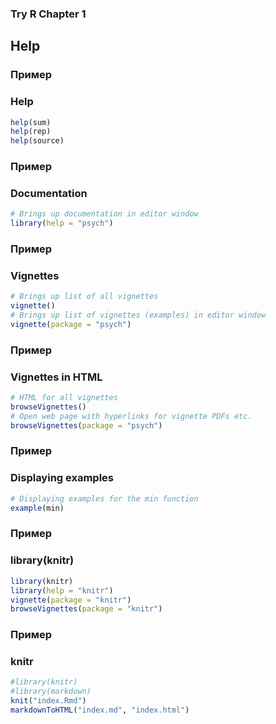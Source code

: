### Try R Chapter 1

## Help

### Пример
### Help
```r
help(sum)
help(rep)
help(source)
```

### Пример
### Documentation
```r
# Brings up documentation in editor window
library(help = "psych") 
```

### Пример
### Vignettes
```r
# Brings up list of all vignettes
vignette()  
# Brings up list of vignettes (examples) in editor window
vignette(package = "psych")  
```

### Пример
### Vignettes in HTML
```r
# HTML for all vignettes
browseVignettes()  
# Open web page with hyperlinks for vignette PDFs etc.
browseVignettes(package = "psych")
```

### Пример
### Displaying examples
```r
# Displaying examples for the min function
example(min) 
```

### Пример
### library(knitr)
```r
library(knitr)
library(help = "knitr")
vignette(package = "knitr")
browseVignettes(package = "knitr")
```

### Пример
### knitr
```r
#library(knitr)
#library(markdown)
knit("index.Rmd")
markdownToHTML("index.md", "index.html")
```
